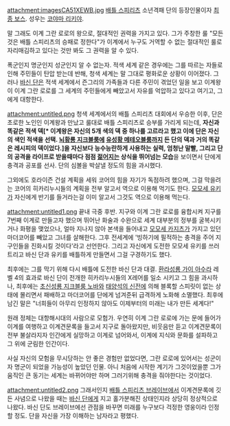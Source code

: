 attachment:imagesCA51XEWB.jpg
[[배틀 스피리츠]] 소년격패 단의 등장인물이자 [[최종 보스]]. 성우는 [[코야마 리키야]].

말 그래도 이계 그란 로로의 왕으로, 절대적인 권력을 가지고 있다. 그가 주창한 룰 "모든 것은 배틀 스피리츠의 승패로 정한다"가 이계에서 누구도 거역할 수 없는 절대적인 룰로 자리매김하고 있다는 것만 봐도 그 권력을 알 수 있다. 

폭군인지 명군인지 성군인지 알 수 없는자. 적색 세계 같은 경우에는 그를 따르는 자들로 인해 주민들이 탄압 받는데 반해, 청색 세계는 말 그대로 평화로운 상황이 이어졌다. 그러나 [[바신 단]]은 적색 세계에서 즌그리의 가족들과 다른 주민이 겪었던 일을 보고 이계왕이 이계 그란 로로를 그 세계의 주민들에게 빼았고서 자유를 억압하고 있다고 여기고, 그에게 대항한다.

attachment:untitled.png 
청색 세계에서의 배틀 스피리츠 대회에서 우승한 이후, 단은 초로한 노인인 이계왕과 만났고 룰대로 배틀 스피리츠로 승부를 가리게 되는데, '''자신과 똑같은 적색 덱[* 이계왕은 자신의 5개 색의 덱 중 하나를 고르라고 했고 이에 단은 자신의 색인 적색을 선택. [[뇌황룡 지크블룸]]에 [[유성황 메테오블룸]]까지 든 단의 덱과 거의 똑같은 레시피의 덱이었다.]을 자신보다 능수능란하게 사용하는 실력, 엄청난 말빨, 그리고 단의 공격을 라이프로 받을때마다 점점 [[회춘|젊어지는]] 상식을 뛰어넘는 모습'''을 보이면서 단에게 충격과 공포를 선사. 단의 심볼을 박살낼 정도의 힘을 과시했다.

그외에도 호라이즌 건설 계획을 세워 코어의 힘을 자기가 독점하려 했으며, 그걸 막을려는 코어의 히카리누시들의 계획을 전부 알고서 역으로 이용해 먹기도 한다. [[모모세 유키]]가 자신에게 반기를 들거라는걸 이미 알고서 그것도 역으로 이용해 먹는다.

attachment:untitled1.png
끝내 극중 후반. 지구와 이계 그란 로로를 융합시켜 지구를 7번째 이계로 만들고자 했으며 뛰어난 화술과 수완으로 세계 대부분의 정부를 굴복시키거나 화평을 맺었으나, 얼마 지나지 않아 본색을 들어내고 [[모모세 카지츠]]가 가지고 있던 마더코어를 빼았고 그녀를 살해한다. 그후 전세계에 '빙하기에 필적하는 충격을 주어 지구인들을 진화시킬 것이다'라고 선언한다. 그리고 자신에게 도전한 모모세 유키를 쓰러트리고 바신 단과 유키를 배틀하게 만들면서 그걸 구경하기도 했다.

최후에는 그를 막기 위해 다시 배틀에 도전한 바신 단과 대결. [[환라성룡 가이 아수라]] 레벨 4의 효과로 바신 단이 전개한 히카리누시들의 X레어를 일소 시키고 그 힘을 과시하나, 최후에는 [[초신성룡 지크블룸 노바]]와 [[태양석의 신전]]에 의해 블록할 스피릿이 없는 상태에 몰리면서 패배하고 마더코어를 단에게 넘겨준뒤 급격하게 노화해 소멸했다. 최후에 남긴 말은 "너희들이 아무리 인정하지 않아도 이제부터의 미래는 내가 만든 세계다!"

원래 정체는 대항해시대의 사람으로 모험가. 우연히 이계 그란 로로에 가는 문에 들어가 이계를 여행하고 이계견문록을 들고서 지구로 돌아왔지만, 비웃음만 듣고 이계견문록이 전부 불살라지자 인간에게 실망하고 이계로 넘어와서, 이계에 지식와 문화를 설파하고 그 위에 군림한 인간이다. 

사실 자신의 모험을 무시당하는 안 좋은 경험만 없었다면, 그란 로로에 있어서는 성군이자 명군이 되었을 가능성이 높았던 인물. 아니 처음에 시작한 계기가 그것이었을뿐 그가 움직인 큰 동기는 세계는 바뀌어야만 하며 그러기위해 충격을 줘야한다는 것이었다. 

attachment:untitled2.png
그래서인지 [[배틀 스피리츠 브레이브]]에서 이계견문록에 깃든 사념으로 나왔을 때는 [[바신 단]]에게 지고 홀가분해진 상태인지라 상당히 정상적으로 나왔다. 바신 단도 브레이브에선 관점을 바꾸면 미래를 누구보다 걱정한 영웅이라 인정할 정도. 단을 자신을 가장 이해하는 남자라고 평했다.
